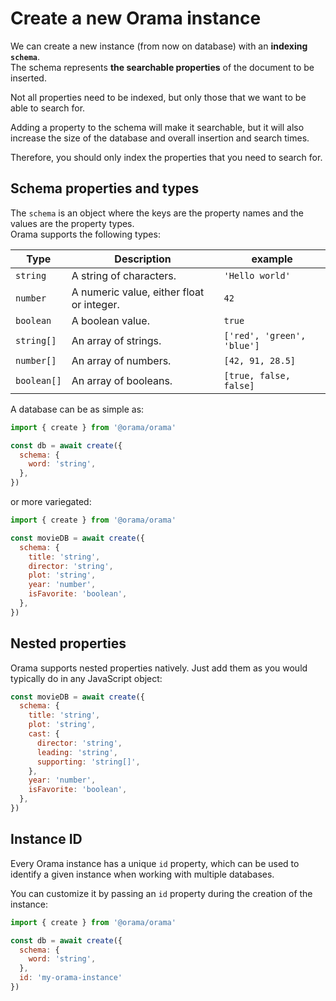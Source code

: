 
# Create a new Orama instance

We can create a new instance (from now on database) with an **indexing `schema`**.<br/>
The schema represents **the searchable properties** of the document to be inserted.

Not all properties need to be indexed, but only those that we want to be able to search for.

Adding a property to the schema will make it searchable, but it will also increase the size of the database and overall insertion and search times.

Therefore, you should only index the properties that you need to search for.

## Schema properties and types

The `schema` is an object where the keys are the property names and the values are the property types. \
Orama supports the following types:

| Type        | Description                                                                 | example                                                                     |
| ----------- | --------------------------------------------------------------------------- | --------------------------------------------------------------------------- |
| `string`    | A string of characters.                                                     | `'Hello world'`                                                             |
| `number`    | A numeric value, either float or integer.                                   | `42`                                                                        |
| `boolean`   | A boolean value.                                                            | `true`                                                                      |
| `string[]`  | An array of strings.                                                        | `['red', 'green', 'blue']`                                                  |
| `number[]`  | An array of numbers.                                                        | `[42, 91, 28.5]`                                                            |
| `boolean[]` | An array of booleans.                                                       | `[true, false, false]`                                                      |

A database can be as simple as:

```javascript copy
import { create } from '@orama/orama'

const db = await create({
  schema: {
    word: 'string',
  },
})
```

or more variegated:

```javascript copy
import { create } from '@orama/orama'

const movieDB = await create({
  schema: {
    title: 'string',
    director: 'string',
    plot: 'string',
    year: 'number',
    isFavorite: 'boolean',
  },
})
```

## Nested properties

Orama supports nested properties natively. Just add them as you would typically do in any JavaScript object:

```javascript copy
const movieDB = await create({
  schema: {
    title: 'string',
    plot: 'string',
    cast: {
      director: 'string',
      leading: 'string',
      supporting: 'string[]',
    },
    year: 'number',
    isFavorite: 'boolean',
  },
})
```

## Instance ID

Every Orama instance has a unique `id` property, which can be used to identify a given instance when working with multiple databases.

You can customize it by passing an `id` property during the creation of the instance:

```javascript copy
import { create } from '@orama/orama'

const db = await create({
  schema: {
    word: 'string',
  },
  id: 'my-orama-instance'
})
```

